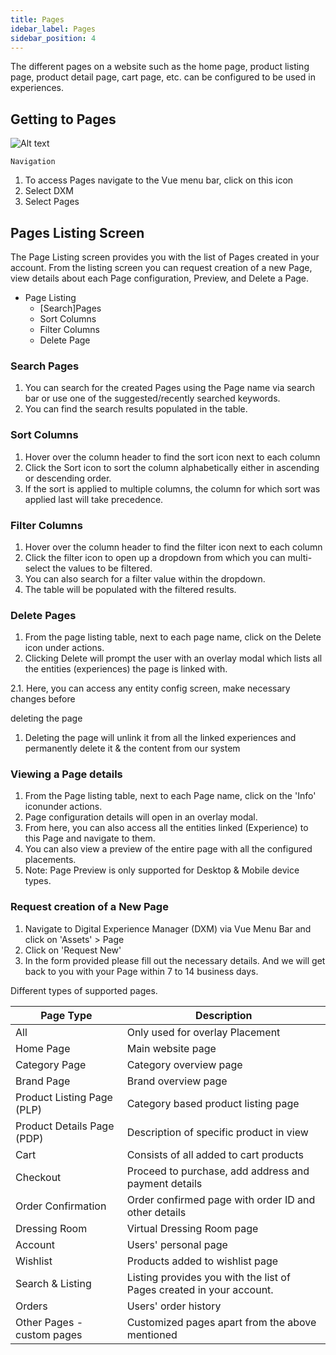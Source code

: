 ```yaml
---
title: Pages
idebar_label: Pages
sidebar_position: 4
---
```


<head>
  <title> Pages </title>
  <meta
    name="description"
    content="Ionic Platform service can be used to get information about your current device. With this information you can completely customize your app to fit any device."
  />
</head>

The different pages on a website such as the home page, product listing page, product detail page, cart page, etc. can be configured to be used in experiences.

## Getting to Pages

![Alt text](https://d1r1e7xjkfj7nz.cloudfront.net/pagelisting1b.png 'a title')

`Navigation`

1. To access Pages navigate to the Vue menu bar, click on this icon
2. Select DXM
3. Select Pages

## Pages Listing Screen

The Page Listing screen provides you with the list of Pages created in your account. From the listing screen you can request creation of a new Page, view details about each Page configuration, Preview, and Delete a Page.

- Page Listing
  - [Search]Pages
  - Sort Columns
  - Filter Columns
  - Delete Page

### Search Pages

1. You can search for the created Pages using the Page name via search bar or use one of the suggested/recently searched keywords.
2. You can find the search results populated in the table.

### Sort Columns

1. Hover over the column header to find the sort icon next to each column
2. Click the Sort icon to sort the column alphabetically either in ascending or descending order.
3. If the sort is applied to multiple columns, the column for which sort was applied last will take precedence.

### Filter Columns

1. Hover over the column header to find the filter icon next to each column
2. Click the filter icon to open up a dropdown from which you can multi-select the values to be filtered.
3. You can also search for a filter value within the dropdown.
4. The table will be populated with the filtered results.

### Delete Pages

1. From the page listing table, next to each page name, click on the Delete icon under actions.
2. Clicking Delete will prompt the user with an overlay modal which lists all the entities (experiences) the page is linked with.

2.1. Here, you can access any entity config screen, make necessary changes before

deleting the page

1. Deleting the page will unlink it from all the linked experiences and permanently delete it & the content from our system

### Viewing a Page details

1. From the Page listing table, next to each Page name, click on the 'Info' iconunder actions.
2. Page configuration details will open in an overlay modal.
3. From here, you can also access all the entities linked (Experience) to this Page and navigate to them.
4. You can also view a preview of the entire page with all the configured placements.
5. Note: Page Preview is only supported for Desktop & Mobile device types.

### Request creation of a New Page

1. Navigate to Digital Experience Manager (DXM) via Vue Menu Bar and click on 'Assets' \> Page
2. Click on 'Request New'
3. In the form provided please fill out the necessary details. And we will get back to you with your Page within 7 to 14 business days.

Different types of supported pages.

| **Page Type**              | **Description**                                                      |
| -------------------------- | -------------------------------------------------------------------- |
| All                        | Only used for overlay Placement                                      |
| Home Page                  | Main website page                                                    |
| Category Page              | Category overview page                                               |
| Brand Page                 | Brand overview page                                                  |
| Product Listing Page (PLP) | Category based product listing page                                  |
| Product Details Page (PDP) | Description of specific product in view                              |
| Cart                       | Consists of all added to cart products                               |
| Checkout                   | Proceed to purchase, add address and payment details                 |
| Order Confirmation         | Order confirmed page with order ID and other details                 |
| Dressing Room              | Virtual Dressing Room page                                           |
| Account                    | Users' personal page                                                 |
| Wishlist                   | Products added to wishlist page                                      |
| Search & Listing           | Listing provides you with the list of Pages created in your account. |
| Orders                     | Users' order history                                                 |
| Other Pages - custom pages | Customized pages apart from the above mentioned                      |
